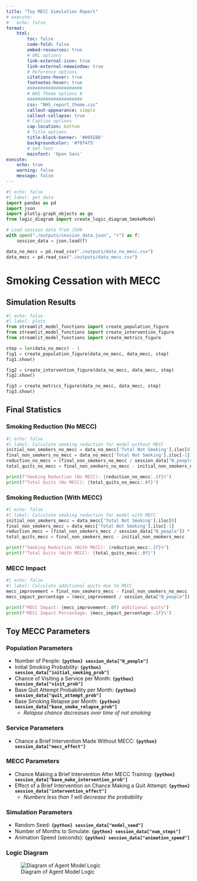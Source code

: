 ```yaml
---
title: "Toy MECC Simulation Report"
# execute:
#   echo: false
format:
    html:
        toc: false
        code-fold: false
        embed-resources: true
        # URL options
        link-external-icon: true
        link-external-newwindow: true
        # Reference options
        citations-hover: true
        footnotes-hover: true
        #####################
        # NHS Theme options #
        #####################
        css: "NHS_report_theme.css"
        callout-appearance: simple
        callout-collapse: true
        # Caption options
        cap-location: bottom
        # Title options
        title-block-banner: '#005EB8'
        backgroundcolor: '#f0f4f5'
        # Set font
        mainfont: 'Open Sans'
execute: 
    echo: true
    warning: false
    message: false
---
```


<!-- ![](resources\MECC.jpg){height=100} -->

```python
#| echo: false
#| label: get_data
import pandas as pd
import json
import plotly.graph_objects as go
from logic_diagram import create_logic_diagram_SmokeModel

# Load session data from JSON
with open("./outputs/session_data.json", "r") as f:
    session_data = json.load(f)

data_no_mecc = pd.read_csv("./outputs/data_no_mecc.csv")
data_mecc = pd.read_csv("./outputs/data_mecc.csv")

```

# Smoking Cessation with MECC

## Simulation Results

```python
#| echo: false
#| label: plots
from streamlit_model_functions import create_population_figure
from streamlit_model_functions import create_intervention_figure
from streamlit_model_functions import create_metrics_figure

step = len(data_no_mecc) - 1
fig1 = create_population_figure(data_no_mecc, data_mecc, step)
fig1.show()

fig2 = create_intervention_figure(data_no_mecc, data_mecc, step)
fig2.show()

fig3 = create_metrics_figure(data_no_mecc, data_mecc, step)
fig3.show()
```

## Final Statistics

### Smoking Reduction (No MECC) 
```python
#| echo: false
#| label: Calculate smoking reduction for model without MECC
initial_non_smokers_no_mecc = data_no_mecc['Total Not Smoking'].iloc[0]
final_non_smokers_no_mecc = data_no_mecc['Total Not Smoking'].iloc[-1]
reduction_no_mecc = (final_non_smokers_no_mecc / session_data["N_people"]) * 100
total_quits_no_mecc = final_non_smokers_no_mecc - initial_non_smokers_no_mecc

print(f"Smoking Reduction (No MECC): {reduction_no_mecc:.1f}%")
print(f"Total Quits (No MECC): {total_quits_no_mecc:.0f}")
```

### Smoking Reduction (With MECC) 
```python
#| echo: false
#| label: Calculate smoking reduction for model with MECC
initial_non_smokers_mecc = data_mecc['Total Not Smoking'].iloc[0]
final_non_smokers_mecc = data_mecc['Total Not Smoking'].iloc[-1]
reduction_mecc = (final_non_smokers_mecc / session_data["N_people"]) * 100
total_quits_mecc = final_non_smokers_mecc - initial_non_smokers_mecc

print(f"Smoking Reduction (With MECC): {reduction_mecc:.1f}%")
print(f"Total Quits (With MECC): {total_quits_mecc:.0f}")
```

### MECC Impact

```python
#| echo: false
#| label: Calculate additional quits due to MECC
mecc_improvement = final_non_smokers_mecc - final_non_smokers_no_mecc
mecc_impact_percentage = (mecc_improvement / session_data["N_people"]) * 100

print(f"MECC Impact: {mecc_improvement:.0f} additional quits")
print(f"MECC Impact Percentage: {mecc_impact_percentage:.1f}%")
```


## Toy MECC Parameters

### Population Parameters
 - Number of People: **`{python} session_data["N_people"]`** 
 - Initial Smoking Probability: **`{python} session_data["initial_smoking_prob"]`**
 - Chance of Visiting a Service per Month: **`{python} session_data["visit_prob"]`**
 - Base Quit Attempt Probability per Month: **`{python} session_data["quit_attempt_prob"]`**
 - Base Smoking Relapse per Month: **`{python} session_data["base_smoke_relapse_prob"]`**
    - *Relapse chance decreases over time of not smoking*

### Service Parameters
- Chance a Brief Intervention Made Without MECC: **`{python} session_data["mecc_effect"]`**

### MECC Parameters
 - Chance Making a Brief Intervention After MECC Training: **`{python} session_data["base_make_intervention_prob"]`**
 - Effect of a Brief Intervention on Chance Making a Quit Attempt: **`{python} session_data["intervention_effect"]`**
    - *Numbers less than 1 will decrease the probability*

### Simulation Parameters
 - Random Seed: **`{python} session_data["model_seed"]`**
 - Number of Months to Simulate: **`{python} session_data["num_steps"]`**
 - Animation Speed (seconds): **`{python} session_data["animation_speed"]`**

### Logic Diagram

![Diagram of Agent Model Logic](`{python} create_logic_diagram_SmokeModel(number_labels = True, session_data = session_data)`)



